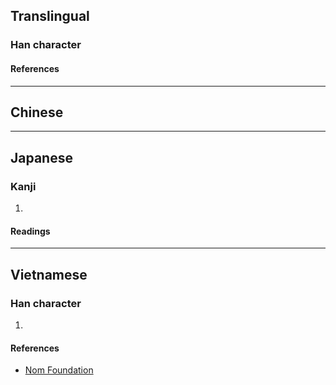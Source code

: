 {{character info/new}}
==Translingual==

===Han character===
{{Han char|rn=75|rad=木|as=10|sn=14|four=|canj=GBMD|ids=⿱⿱⿱士冖石木}}

====References====
{{Han ref|kx=0546.251|dkj=15347|hdz=10483.060|uh=69D6}}

----

==Chinese==
{{zh-see|橐|v}}

----

==Japanese==

===Kanji===
{{ja-kanji|grade=|rs=木10}}

# {{rfdef|ja|sort=木10}}

====Readings====
{{ja-readings
|on=たく
|kun=ふくろ, ふいご
}}

----

==Vietnamese==

===Han character===
{{vi-readings|rs=木10|reading=thác}}

# {{rfdef|vi|sort=木10}}

====References====
* [http://nomfoundation.org/common/nom_details.php?codepoint=69d6 Nom Foundation]